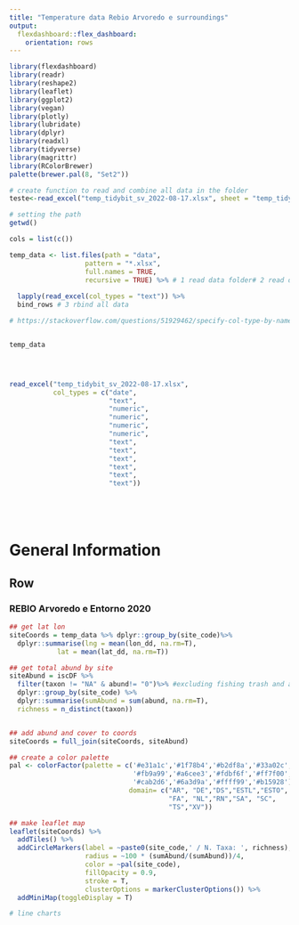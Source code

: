 ```yaml
---
title: "Temperature data Rebio Arvoredo e surroundings"
output: 
  flexdashboard::flex_dashboard:
    orientation: rows
---
```


```r
library(flexdashboard)
library(readr)
library(reshape2)
library(leaflet)
library(ggplot2)
library(vegan)
library(plotly)
library(lubridate)
library(dplyr)
library(readxl)
library(tidyverse)
library(magrittr)
library(RColorBrewer)
palette(brewer.pal(8, "Set2"))
```

```r

# create function to read and combine all data in the folder
teste<-read_excel("temp_tidybit_sv_2022-08-17.xlsx", sheet = "temp_tidybit_sv_2022-11-11")

# setting the path
getwd()

cols = list(c())

temp_data <- list.files(path = "data",
                   pattern = "*.xlsx",
                   full.names = TRUE,
                   recursive = TRUE) %>% # 1 read data folder# 2 read data inside all locations
  
  lapply(read_excel(col_types = "text")) %>% 
  bind_rows # 3 rbind all data

# https://stackoverflow.com/questions/51929462/specify-col-type-by-name-in-lapply


temp_data




read_excel("temp_tidybit_sv_2022-08-17.xlsx",
           col_types = c("date", 
                         "text",
                         "numeric", 
                         "numeric", 
                         "numeric", 
                         "numeric",
                         "text",
                         "text",
                         "text",
                         "text",
                         "text",
                         "text"))






```

General Information
======================================================================

Row
-----------------------------------------------------------------------


### REBIO Arvoredo e Entorno 2020

```r
## get lat lon
siteCoords = temp_data %>% dplyr::group_by(site_code)%>% 
  dplyr::summarise(lng = mean(lon_dd, na.rm=T), 
            lat = mean(lat_dd, na.rm=T))

## get total abund by site
siteAbund = iscDF %>%  
  filter(taxon != "NA" & abund!= "0")%>% #excluding fishing trash and abund zero
  dplyr::group_by(site_code) %>% 
  dplyr::summarise(sumAbund = sum(abund, na.rm=T),
  richness = n_distinct(taxon)) 


## add abund and cover to coords
siteCoords = full_join(siteCoords, siteAbund)

## create a color palette
pal <- colorFactor(palette = c('#e31a1c','#1f78b4','#b2df8a','#33a02c',
                               '#fb9a99','#a6cee3','#fdbf6f','#ff7f00',
                               '#cab2d6','#6a3d9a','#ffff99','#b15928'),
                              domain= c("AR", "DE","DS","ESTL","ESTO",
                                        "FA", "NL","RN","SA", "SC", 
                                        "TS","XV"))

## make leaflet map
leaflet(siteCoords) %>% 
  addTiles() %>% 
  addCircleMarkers(label = ~paste0(site_code,' / N. Taxa: ', richness), 
                   radius = ~100 * (sumAbund/(sumAbund))/4,
                   color = ~pal(site_code), 
                   fillOpacity = 0.9,
                   stroke = T,
                   clusterOptions = markerClusterOptions()) %>% 
  addMiniMap(toggleDisplay = T)

```

```r


# line charts


```

